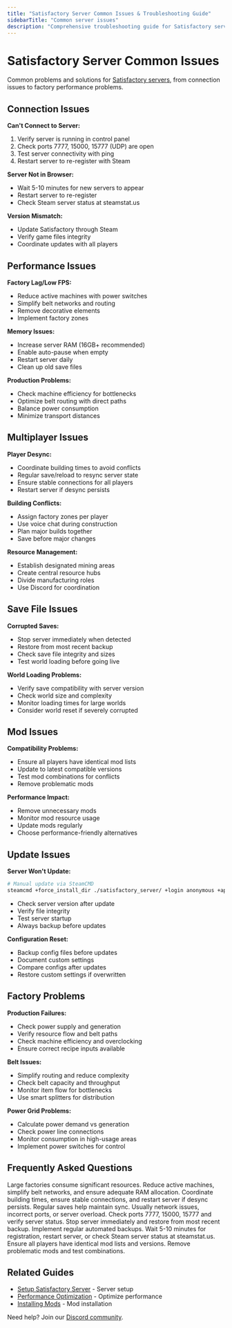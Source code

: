 ```yaml
---
title: "Satisfactory Server Common Issues & Troubleshooting Guide"
sidebarTitle: "Common server issues"
description: "Comprehensive troubleshooting guide for Satisfactory server problems. Fix connection issues, factory performance problems, crashes, and common multiplayer errors with step-by-step solutions."
---
```


# Satisfactory Server Common Issues

Common problems and solutions for [Satisfactory servers](https://berrybyte.net/satisfactory-server-hosting), from connection issues to factory performance problems.

## Connection Issues

**Can't Connect to Server:**
1. Verify server is running in control panel
2. Check ports 7777, 15000, 15777 (UDP) are open
3. Test server connectivity with ping
4. Restart server to re-register with Steam

**Server Not in Browser:**
- Wait 5-10 minutes for new servers to appear
- Restart server to re-register
- Check Steam server status at steamstat.us

**Version Mismatch:**
- Update Satisfactory through Steam
- Verify game files integrity
- Coordinate updates with all players

## Performance Issues

**Factory Lag/Low FPS:**
- Reduce active machines with power switches
- Simplify belt networks and routing
- Remove decorative elements
- Implement factory zones

**Memory Issues:**
- Increase server RAM (16GB+ recommended)
- Enable auto-pause when empty
- Restart server daily
- Clean up old save files

**Production Problems:**
- Check machine efficiency for bottlenecks
- Optimize belt routing with direct paths
- Balance power consumption
- Minimize transport distances

## Multiplayer Issues

**Player Desync:**
- Coordinate building times to avoid conflicts
- Regular save/reload to resync server state
- Ensure stable connections for all players
- Restart server if desync persists

**Building Conflicts:**
- Assign factory zones per player
- Use voice chat during construction
- Plan major builds together
- Save before major changes

**Resource Management:**
- Establish designated mining areas
- Create central resource hubs
- Divide manufacturing roles
- Use Discord for coordination

## Save File Issues

**Corrupted Saves:**
- Stop server immediately when detected
- Restore from most recent backup
- Check save file integrity and sizes
- Test world loading before going live

**World Loading Problems:**
- Verify save compatibility with server version
- Check world size and complexity
- Monitor loading times for large worlds
- Consider world reset if severely corrupted

## Mod Issues

**Compatibility Problems:**
- Ensure all players have identical mod lists
- Update to latest compatible versions
- Test mod combinations for conflicts
- Remove problematic mods

**Performance Impact:**
- Remove unnecessary mods
- Monitor mod resource usage
- Update mods regularly
- Choose performance-friendly alternatives

## Update Issues

**Server Won't Update:**
```bash
# Manual update via SteamCMD
steamcmd +force_install_dir ./satisfactory_server/ +login anonymous +app_update 1690800 +quit
```
- Check server version after update
- Verify file integrity
- Test server startup
- Always backup before updates

**Configuration Reset:**
- Backup config files before updates
- Document custom settings
- Compare configs after updates
- Restore custom settings if overwritten

## Factory Problems

**Production Failures:**
- Check power supply and generation
- Verify resource flow and belt paths
- Check machine efficiency and overclocking
- Ensure correct recipe inputs available

**Belt Issues:**
- Simplify routing and reduce complexity
- Check belt capacity and throughput
- Monitor item flow for bottlenecks
- Use smart splitters for distribution

**Power Grid Problems:**
- Calculate power demand vs generation
- Check power line connections
- Monitor consumption in high-usage areas
- Implement power switches for control

## Frequently Asked Questions

<AccordionGroup>

<Accordion title="Why does my server crash with large factories?">
Large factories consume significant resources. Reduce active machines, simplify belt networks, and ensure adequate RAM allocation.
</Accordion>

<Accordion title="How do I fix player desync issues?">
Coordinate building times, ensure stable connections, and restart server if desync persists. Regular saves help maintain sync.
</Accordion>

<Accordion title="What causes 'Failed to connect' errors?">
Usually network issues, incorrect ports, or server overload. Check ports 7777, 15000, 15777 and verify server status.
</Accordion>

<Accordion title="How do I recover corrupted save files?">
Stop server immediately and restore from most recent backup. Implement regular automated backups.
</Accordion>

<Accordion title="Server not showing in browser?">
Wait 5-10 minutes for registration, restart server, or check Steam server status at steamstat.us.
</Accordion>

<Accordion title="Mods causing crashes or connection issues?">
Ensure all players have identical mod lists and versions. Remove problematic mods and test combinations.
</Accordion>

</AccordionGroup>

## Related Guides

- [Setup Satisfactory Server](/games/satisfactory/setup-server) - Server setup
- [Performance Optimization](/games/satisfactory/performance-optimization) - Optimize performance
- [Installing Mods](/games/satisfactory/install-mods) - Mod installation

Need help? Join our [Discord community](https://berrybyte.net/discord).